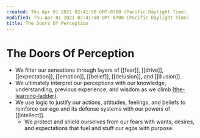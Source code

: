 ```yaml
---
created: Thu Apr 01 2021 02:41:50 GMT-0700 (Pacific Daylight Time)
modified: Thu Apr 01 2021 02:41:50 GMT-0700 (Pacific Daylight Time)
title: The Doors Of Perception
---
```


# The Doors Of Perception

- We filter our sensations through layers of [[fear]], [[drive]], [[expectation]], [[emotion]], [[belief]], [[delusion]], and [[illusion]].
- We ultimately interpret our perceptions with our knowledge, understanding, previous experience, and wisdom as we climb [[the-learning-ladder]].
- We use logic to justify our actions, attitudes, feelings, and beliefs to reinforce our ego and its defense systems with our powers of [[intellect]].
  - We protect and shield ourselves from our fears with wants, desires, and expectations that fuel and stuff our egos with purpose.

[//begin]: # "Autogenerated link references for markdown compatibility"
[the-learning-ladder]: the-learning-ladder "The Learning Ladder"
[//end]: # "Autogenerated link references"
